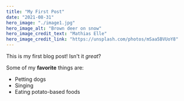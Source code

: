 ```yaml
---
title: "My First Post"
date: "2021-08-31"
hero_image: "./image1.jpg"
hero_image_alt: "Brown deer on snow"
hero_image_credit_text: "Mathias Elle"
hero_image_credit_link: "https://unsplash.com/photos/mSaa5BVUoY8"
---
```


This is my first blog post! Isn't it _great_?

Some of my **favorite** things are:

- Petting dogs
- Singing
- Eating potato-based foods

